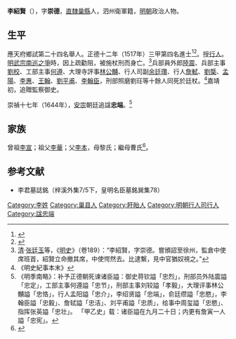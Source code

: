 {{Otheruses|other=名为李崇德的其他人物|李崇德}}
{{明清人物信息框
| 姓名 = 李紹賢
| 原名 =
| 圖片名稱= 
| 圖片大小 =
| 圖片說明 = 
| 最高職務 = 行人司行人
| 國家 = 大明 
| 爵位 =
| 籍貫 = [[南直隸|直隸]][[巢縣|巢縣]]<br>泗州衛軍籍
| 族裔 = 
| 字號 = 字崇德
| 諡號 = 忠端（安宗追諡）
| 出生日期 = 成化十七年（1481年）
| 出生地點 = 
| 逝世日期 = [[正德_(明朝)|正德]]十四年（1519年）
| 逝世地點 = [[北直隶|直隶]][[顺天府|顺天府]]
| 墓葬 =
| 配偶 = 
| 親屬 = 
| 出身 =
* 正德十二年丁丑科同進士出身
| 經歷 =
| 著作 =  
}}
'''李紹賢'''（{{bd|？||1519年|catIdx=Li}}），字'''崇德'''，[[南直隸|直隸]][[巢縣|巢縣]]人，泗州衛軍籍，[[明朝|明朝]]政治人物。

== 生平 ==
應天府鄉試第二十四名舉人。正德十二年（1517年）三甲第四名進士<ref>{{Cite book|title=《皇明贡举考》卷五|last=（明）[[张朝瑞|张朝瑞]]|first=|publisher=《续修四库全书》史部第828册|year=|isbn=|location=|pages=}}</ref><ref>{{Cite book|title=贡举志五种 上|last=鲁小俊，江俊伟著|first=|publisher=武汉：武汉大学出版社|year=2009|isbn=978-7-307-07043-1|location=|pages=}}</ref>。授[[行人|行人]]。[[明武宗南巡之爭|明武宗南巡之爭]]時，因上疏勸阻，被施杖刑而身亡。<ref>[[清|清]]·[[张廷玉|张廷玉]]等，《[[明史|明史]]》（卷189）：“李紹賢，字崇德。嘗頒詔至徐州，監倉中使席班首，紹賢立命撤其席，中使愕然去。比逮繫，見中官猶奴視之。”</ref>兵部員外郎[[陸震|陸震]]、兵部主事[[劉校|劉校]]、工部主事[[何遵|何遵]]、大理寺評事[[林公黼|林公黼]]、行人司副[[余廷瓚|余廷瓚]]、行人[[詹軾|詹軾]]、[[劉㮣|劉㮣]]、[[孟阳_(明朝)|孟陽]]、[[李惠_(正德進士)|李惠]]、[[王翰_(正德進士)|王翰]]、[[劉平甫|劉平甫]]、[[李翰臣|李翰臣]]，刑部照磨劉玨等十餘人同死於廷杖。<ref>《明史紀事本末》</ref>嘉靖初，追贈監察御史。

崇禎十七年（1644年），[[弘光帝|安宗]]朝廷追諡'''忠端'''。<ref>《明季南略》：补予正德朝死谏诸臣謚：御史蒋钦謚「忠烈」，刑部员外陆震謚「忠定」，工部主事何遵謚「忠节」，刑部主事刘较謚「孝毅」，大理评事林公黼謚「忠恪」，行人孟阳謚「忠介」，李绍贤謚「忠端」，俞廷缵謚「忠愍」，李翰臣謚「忠毅」、詹轼謚「忠洁」、刘平甫謚「忠质」，给事中周玺謚「忠愍」、指挥张英謚「忠壮」。 「甲乙史」载：诸臣謚在九月二十日；内更有詹寅一人謚「忠宪」。</ref>

== 家族 ==
曾祖[[李宣|李宣]]；祖父[[李華|李華]]；父[[李本|李本]]，母黎氏；繼母曹氏<ref>{{Cite book|title=天一阁藏明代科举录选刊 登科录 点校本|last=龚延明主编|first=|publisher=宁波出版社|year=2016|isbn=978-7-5526-2320-8|location=宁波|pages=|quote=《天一閣藏明代科舉錄選刊.登科錄》之《正德十二年丁丑科進士登科錄》}}</ref>。

==参考文献==
{{reflist}}
*李君墓誌銘（梓溪外集7/5下，皇明名臣墓銘巽集78）

{{正德十二年丁丑科殿試金榜}}

{{Authority control}}

{{DEFAULTSORT:Li李}}
[[Category:李姓|Category:李姓]]
[[Category:巢县人|Category:巢县人]]
[[Category:盱眙人|Category:盱眙人]]
[[Category:明朝行人司行人|Category:明朝行人司行人]]
[[Category:諡忠端|Category:諡忠端]]